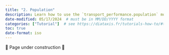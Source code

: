```yaml
---
title: "2. Population"
description: Learn how to use the `transport_performance.population` module through examples.
date-modified: 05/17/2024  # must be in MM/DD/YYYY format
categories: ["Tutorial"]  # see https://diataxis.fr/tutorials-how-to/#tutorials-how-to, delete as appropriate
toc: true
date-format: iso
---
```


🚧 Page under construction 🚧
